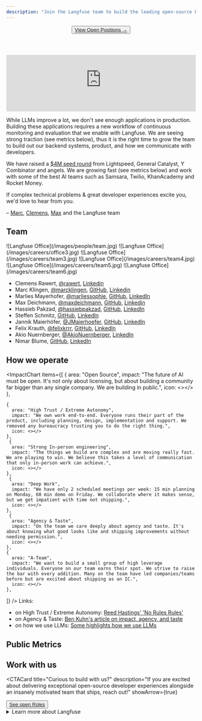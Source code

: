 ```yaml
---
description: "Join the Langfuse team to build the leading open-source LLM engineering platform"
---
```



<div className="md:container">
  <div className="flex flex-col items-center content-center text-center my-10 mb-20">
    <Header 
      title="Building Langfuse"
      description="Join the team building the leading open-source LLM engineering platform"
      h="h1"
    />
    <Button asChild variant="default" size="lg" >
      <a href="https://jobs.ashbyhq.com/langfuse" target="_blank" rel="noopener noreferrer">
        View Open Positions →
      </a>
    </Button>
  </div>
</div>

<iframe
  width="100%"
  className="aspect-[16/9] rounded border w-full mt-6"
  src="https://www.youtube-nocookie.com/embed/4eHFa1Gk2Gk"
  title="YouTube video player"
  frameBorder="0"
  allow="accelerometer; autoplay; clipboard-write; encrypted-media; gyroscope; picture-in-picture; web-share"
  referrerPolicy="strict-origin-when-cross-origin"
  allowFullScreen
></iframe>

While LLMs improve a lot, we don't see enough applications in production. Building these applications requires a new workflow of continuous monitoring and evaluation that we enable with Langfuse.
We are seeing strong traction (see metrics below), thus it is the right time to grow the team to build out our backend systems, product, and how we communicate with developers.

We have raised a [$4M seed round](/blog/announcing-our-seed-round) from Lightspeed, General Catalyst, Y Combinator and angels. We are growing fast (see metrics below) and work with some of the best AI teams such as Samsara, Twilio, KhanAcademy and Rocket Money.

If complex technical problems & great developer experiences excite you, we'd love to hear from you.

– [Marc](https://x.com/MarcKlingen), [Clemens](https://x.com/rawert), [Max](https://x.com/maxdeichmann) and the Langfuse team


## Team

<div className="mt-2">
  <Carousel className="w-full" showDots={false} showArrows={true}>
    <Frame fullWidth>![Langfuse Office](/images/people/team.jpg)</Frame>
    <Frame fullWidth>![Langfuse Office](/images/careers/office3.jpg)</Frame>
    <Frame fullWidth>![Langfuse Office](/images/careers/team3.jpg)</Frame>
    <Frame fullWidth>![Langfuse Office](/images/careers/team4.jpg)</Frame>
    <Frame fullWidth>![Langfuse Office](/images/careers/team5.jpg)</Frame>
    <Frame fullWidth>![Langfuse Office](/images/careers/team6.jpg)</Frame>
  </Carousel>
</div>

- Clemens Rawert, [@rawert](https://x.com/rawert), [Linkedin](https://www.linkedin.com/in/rawert/)
- Marc Klingen, [@marcklingen](https://x.com/marcklingen), [GitHub](https://github.com/marcklingen), [Linkedin](https://www.linkedin.com/in/marcklingen/)
- Marlies Mayerhofer, [@marliessophie](https://x.com/marliessophie), [GitHub](https://github.com/marliessophie), [LinkedIn](https://www.linkedin.com/in/marlies-mayerhofer/)
- Max Deichmann, [@maxdeichmann](https://x.com/maxdeichmann), [GitHub](https://github.com/maxdeichmann), [Linkedin](https://www.linkedin.com/in/maxdeichmann/)
- Hassieb Pakzad, [@hassiebpakzad](https://x.com/hassiebpakzad), [GitHub](https://github.com/hassiebp), [LinkedIn](https://www.linkedin.com/in/hassieb/)
- Steffen Schmitz, [GitHub](https://github.com/Steffen911), [LinkedIn](https://www.linkedin.com/in/steffenschmitz/)
- Jannik Maierhöfer, [@JMaierhoefer](https://x.com/JMaierhoefer), [GitHub](https://github.com/jannikmaierhoefer), [LinkedIn](https://www.linkedin.com/in/maierhoefer/)
- Felix Krauth, [@felixkrrr](https://x.com/felixkrrr), [GitHub](https://github.com/felixkrrr), [LinkedIn](https://www.linkedin.com/in/krauth/)
- Akio Nuernberger, [@AkioNuernberger](https://x.com/AkioNuernberger), [LinkedIn](https://www.linkedin.com/in/akio-nuernberger/)
- Nimar Blume, [GitHub](https://github.com/nimarb), [LinkedIn](https://www.linkedin.com/in/nimar/) 




## How we operate

<ImpactChart 
  items={[
      {
      area: "Open Source",
      impact: "The future of AI must be open. It's not only about licensing, but about building a community far bigger than any single company. We are building in public.",
      icon: <></>
    },
   
    {
      area: "High Trust / Extreme Autonomy",
      impact: "We own work end-to-end. Everyone runs their part of the product, including planning, design, implementation and support. We removed any bureaucracy trusting you to do the right thing.",
      icon: <></>
    },
     {
      area: "Strong In-person engineering",
      impact: "The things we build are complex and are moving really fast. We are playing to win. We believe this takes a level of communication that only in-person work can achieve.",
      icon: <></>
    },
     {
      area: "Deep Work",
      impact: "We have only 2 scheduled meetings per week: 15 min planning on Monday, 60 min demo on Friday. We collaborate where it makes sense, but we get impatient with time not shipping.",
      icon: <></>
    },
     {
      area: "Agency & Taste",
      impact: "On the team we care deeply about agency and taste. It's about knowing what good looks like and shipping improvements without needing permission.",
      icon: <></>
    },
    {
      area: "A-Team",
      impact: "We want to build a small group of high leverage individuals. Everyone on our team earns their spot. We strive to raise the bar with every addition. Many on the team have led companies/teams before but are excited about shipping as an IC.",
      icon: <></>
    },
  ]}
/>
Links:
- on High Trust / Extreme Autonomy: [Reed Hastings' 'No Rules Rules'](https://www.mattswain.com/booknotes/no-rules-rules)
- on Agency & Taste: [Ben Kuhn's article on impact, agency, and taste](https://www.benkuhn.net/impact)
- on how we use LLMs: [Some highlights how we use LLMs](/blog/2025-04-24-how-we-use-llms-to-scale-langfuse)




## Public Metrics


<PublicMetrics />



## Work with us

<CTACard 
  title="Curious to build with us?"
  description="If you are excited about delivering exceptional open-source developer experiences alongside an insanely motivated team that ships, reach out!"
  showArrow={true}
>
  <Button asChild variant="default" size="sm">
    <a href="https://jobs.ashbyhq.com/langfuse" target="_blank" rel="noopener noreferrer">
      See open Roles
    </a>
  </Button>
</CTACard>
<details>
<summary>Learn more about Langfuse</summary>

- [Why Langfuse?](/why)
- [Documentation](/docs)
- [10 min product walkthrough](/watch-demo)
- [Interactive demo](/docs/demo)
- [Origin story](/blog/announcing-our-seed-round)
- [Langfuse 2.0 scope](/blog/2024-04-introducing-langfuse-2.0)
- [Engineering blog on Langfuse v3](/blog/2024-12-langfuse-v3-infrastructure-evolution)

</details>
